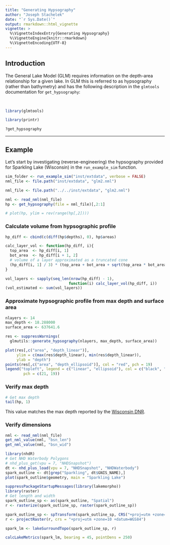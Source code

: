```yaml
---
title: "Generating Hypsography"
author: "Joseph Stachelek"
date: "`r Sys.Date()`"
output: rmarkdown::html_vignette
vignette: >
  %\VignetteIndexEntry{Generating Hypsography}
  %\VignetteEngine{knitr::rmarkdown}
  %\VignetteEncoding{UTF-8}
---
```


## Introduction

The General Lake Model (GLM) requires information on the depth-area relationship for a given lake. In GLM this is referred to as hypsography (rather than bathymetry) and has the following description in the `glmtools` documentation for `get_hypsography`:  

<br>

```r
library(glmtools)
```

```r
library(printr)
```

```r
?get_hypsography
```

----

## Example

Let's start by investigating (reverse-engineering) the hypsography provided for Sparkling Lake (Wisconsin) in the `run_example_sim` function.

```r
sim_folder <- run_example_sim("inst/extdata", verbose = FALSE)
nml_file <- file.path("inst/extdata", "glm2.nml")
```

```r
nml_file <- file.path("../../inst/extdata", "glm2.nml")
```

```r
nml <- read_nml(nml_file)
hp <- get_hypsography(file = nml_file)[,2:1]
```

```r
# plot(hp, ylim = rev(range(hp[,2])))
```

### Calculate volume from hypsographic profile

```r
hp_diff <- cbind(c(diff(hp$depths), 0), hp$areas)

calc_layer_vol <- function(hp_diff, i){
  top_area  <- hp_diff[i, 1] 
  bot_area  <- hp_diff[i + 1, 2]
  # volume of a layer approximated as a truncated cone
  (hp_diff[i, 1] / 3) * (top_area + bot_area + sqrt(top_area * bot_area))
}

vol_layers <- sapply(seq_len(nrow(hp_diff) - 1), 
                            function(i) calc_layer_vol(hp_diff, i))
(vol_estimated <- sum(vol_layers))
```
  
### Approximate hypsographic profile from max depth and surface area

```r
nlayers <- 14
max_depth <- 18.288000
surface_area <- 637641.6

res <- suppressWarnings(
  glmutils::generate_hypsography(nlayers, max_depth, surface_area))

plot(res[,c("area", "depth_linear")],
     ylim = c(max(res$depth_linear), min(res$depth_linear)), 
     ylab = "depth")
points(res[,c("area", "depth_ellipsoid")], col = "red", pch = 19)
legend("topleft", legend = c("linear", "ellipsoid"), col = c("black", "red"), 
        pch = c(21, 19))
```


### Verify max depth

```r
# Get max depth
tail(hp, 1)
```

This value matches the max depth reported by the [Wisconsin DNR](http://dnr.wi.gov/lakes/lakepages/LakeDetail.aspx?wbic=1881900&page=facts).

### Verify dimensions

```r
nml <- read_nml(nml_file)
get_nml_value(nml, "bsn_len")
get_nml_value(nml, "bsn_wid")
```

```r
library(nhdR)
# Get NHD Waterbody Polygons
# nhd_plus_get(vpu = 7, "NHDSnapshot")
dt <- nhd_plus_load(vpu = 7, "NHDSnapshot", "NHDWaterbody")
spark_outline <- dt[grep("Sparkling", dt$GNIS_NAME),]
plot(spark_outline$geometry, main = "Sparkling Lake")

suppressPackageStartupMessages(library(lakemorpho))
library(raster)
# Get length and width
spark_outline_sp <- as(spark_outline, "Spatial")
r <- rasterize(spark_outline_sp, raster(spark_outline_sp))

spark_outline_sp <- spTransform(spark_outline_sp, CRS("+proj=utm +zone=10 +datum=WGS84"))
r <- projectRaster(r, crs = "+proj=utm +zone=10 +datum=WGS84")

spark_lm <- lakeSurroundTopo(spark_outline_sp, r)

calcLakeMetrics(spark_lm, bearing = 45, pointDens = 250)
```
